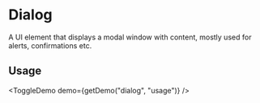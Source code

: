 <script lang="ts">

</script>

# Dialog 

A UI element that displays a modal window with content, mostly used for alerts, confirmations etc. 

## Usage
<ToggleDemo demo={getDemo("dialog", "usage")} />
